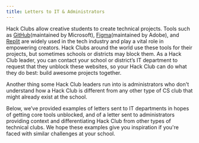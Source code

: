 ```yaml
---
title: Letters to IT & Administrators
---
```


Hack Clubs allow creative students to create technical projects. Tools such as [GitHub](https://github.com/)(maintained by Microsoft), [Figma](https://www.figma.com/)(maintained by Adobe), and [Replit](https://replit.com/) are widely used in the tech industry and play a vital role in empowering creators. Hack Clubs around the world use these tools for their projects, but sometimes schools or districts may block them. As a Hack Club leader, you can contact your school or district’s IT department to request that they unblock these websites, so your Hack Club can do what they do best: build awesome projects together.

Another thing some Hack Club leaders run into is administrators who don't understand how a Hack Club is different from any other type of CS club that might already exist at the school. 

Below, we’ve provided examples of letters sent to IT departments in hopes of getting core tools unblocked, and of a letter sent to administrators providing context and differentiating Hack Club from other types of technical clubs. We hope these examples give you inspiration if you're faced with similar challenges at your school.
